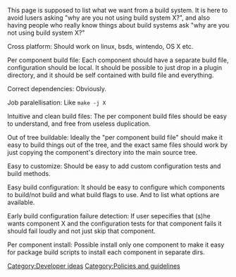 This page is supposed to list what we want from a build system. It is here to avoid lusers asking "why are you not using build system X?", and also having people who really know things about build systems ask "why are you not using build system X?"

;Cross platform: Should work on linux, bsds, wintendo, OS X etc.

;Per component build file: Each component should have a separate build file, configuration should be local. It should be possible to just drop in a plugin directory, and it should be self contained with build file and everything.

;Correct dependencies: Obviously.

;Job paralellisation: Like <tt>make -j X</tt>

;Intuitive and clean build files: The per component build files should be easy to understand, and free from useless duplication.

;Out of tree buildable: Ideally the "per component build file" should make it easy to build things out of the tree, and the exact same files should work by just copying the component's directory into the main source tree.

;Easy to customize: Should be easy to add custom configuration tests and build methods.

;Easy build configuration: It should be easy to configure which components to build/not build and what build flags to use. And to list what options are available.

;Early build configuration failure detection: If user sepecifies that (s)he wants component X and the configuration tests for that component fails it should fail loudly and not just skip that component.

;Per component install: Possible install only one component to make it easy for package build scripts to install each component in separate dirs.

<!-- possible TODO: put in a table showing which build systems match which requirements -->

[[Category:Developer ideas]]
[[Category:Policies and guidelines]]
